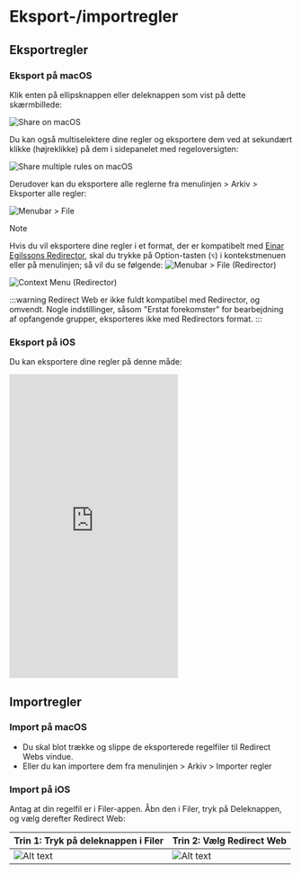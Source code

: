 # Eksport-/importregler

## Eksportregler

### Eksport på macOS

Klik enten på ellipsknappen eller deleknappen som vist på dette skærmbillede:

![Share on macOS](/img/share-on-macos.png)

Du kan også multiselektere dine regler og eksportere dem ved at sekundært klikke (højreklikke) på dem i sidepanelet med regeloversigten:

![Share multiple rules on macOS](/img/multiselect-on-macos.png)

Derudover kan du eksportere alle reglerne fra menulinjen > Arkiv > Eksporter alle regler:

![Menubar > File](/img/menubar-file.png)

> [!NOTE]
> Hvis du vil eksportere dine regler i et format, der er kompatibelt med [Einar Egilssons Redirector](https://einaregilsson.com/redirector/), skal du trykke på Option-tasten (`⌥`) i kontekstmenuen eller på menulinjen; så vil du se følgende:
> ![Menubar > File (Redirector)](/img/menubar-file-redirector.png)
>
> ![Context Menu (Redirector)](/img/context-menu-redirector.png)
>
> :::warning
> Redirect Web er ikke fuldt kompatibel med Redirector, og omvendt. Nogle indstillinger, såsom "Erstat forekomster" for bearbejdning af opfangende grupper, eksporteres ikke med Redirectors format.
> :::

### Eksport på iOS

Du kan eksportere dine regler på denne måde:

<iframe height="540" src="https://www.youtube.com/embed/uQ6-SLEMlT4" title="iOS Demo Video for exporting rules (YouTube)" frameborder="0" allow="accelerometer; autoplay; clipboard-write; encrypted-media; gyroscope; picture-in-picture; web-share" allowfullscreen></iframe>

## Importregler

### Import på macOS

- Du skal blot trække og slippe de eksporterede regelfiler til Redirect Webs vindue.
- Eller du kan importere dem fra menulinjen > Arkiv > Importer regler

### Import på iOS

Antag at din regelfil er i Filer-appen. Åbn den i Filer, tryk på Deleknappen, og vælg derefter Redirect Web:

| Trin 1: Tryk på deleknappen i Filer | Trin 2: Vælg Redirect Web           |
| ------------------------------------- | ------------------------------------- |
| ![Alt text](/img/files-share-ios.png) | ![Alt text](/img/share-sheet-ios.png) |